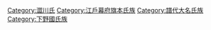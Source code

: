 {{Commonscat|Itakura clan}}

[[Category:澀川氏|Category:澀川氏]]
[[Category:江戶幕府旗本氏族|Category:江戶幕府旗本氏族]]
[[Category:譜代大名氏族|Category:譜代大名氏族]]
[[Category:下野國氏族|Category:下野國氏族]]